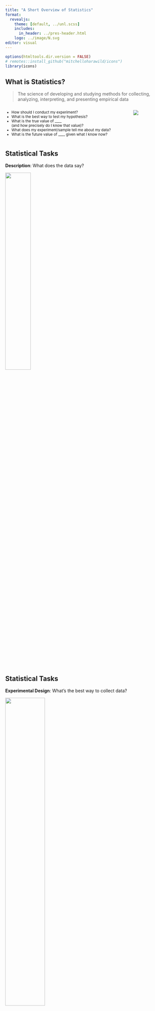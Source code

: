 ```yaml
---
title: "A Short Overview of Statistics"
format: 
  revealjs:
    theme: [default, ../unl.scss]
    includes:
      in_header: ../pres-header.html
    logo: ../image/N.svg
editor: visual
---
```


```r
options(htmltools.dir.version = FALSE)
# remotes::install_github("mitchelloharawild/icons")
library(icons)
```

## What is Statistics?

> The science of developing and studying methods for collecting, analyzing, interpreting, and presenting empirical data

::: {.columns style="font-size:smaller"}
::: {.column width="80%"}
-   How should I conduct my experiment?
-   What is the best way to test my hypothesis?
-   What is the true value of \_\_\_\_\
    (and how precisely do I know that value)?
-   What does my experiment/sample tell me about my data?
-   What is the future value of \_\_\_\_ given what I know now?
:::

::: {.column width="20%"}
![](../image/Ruler-fuzzball.png)
:::
:::

## Statistical Tasks {.center}

**Description**: What does the data say?

![](../image/histogram-sample-stats.png){width="40%" fig-align="center"}

## Statistical Tasks {.center}

**Experimental Design**: What's the best way to collect data?

![](../image/wizard-list.png){width="50%" fig-align="center"}

## Statistical Tasks {.center}

**Inference**: What does the data tell us (about the population)?

![](../image/sample-population.png){width="50%" fig-align="center"}

## Statistical Tasks {.center}

**Prediction**: What will happen next?

![](../image/crystal-ball-fuzzball.png){width="50%" fig-align="center"}

## An Historical Example {.center .middle}

### The Logic of Hypothesis Testing

![](../image/tea-tasting-fuzzballs.png){fig-align="center" width="100%"}

Can someone tell whether tea or milk is added first to a cup?

-   4 cups of tea with milk first `r icon_style(fontawesome("coffee"), fill="#d2b48c")`, 4 cups of tea with tea first `r icon_style(fontawesome("coffee"), fill="#835C3B")`

-   Randomize the order

-   Test the cups and make predictions for all 8 cups

::: {.emph .cerulean}
What is the probability that someone gets all 8 correct?
:::

## A Lady Tasting Tea

-   If the 4 milk-first cups `r icon_style(fontawesome("coffee"), fill="#d2b48c")` are correctly identified, so are the 4 tea-first cups `r icon_style(fontawesome("coffee"), fill="#835C3B")`

-   If we assume the taster is just guessing, we could just as easily flip 4 coins

![](../image/coin_flip.webp){width="50%" fig-align="center"}

## A Lady Tasting Tea

::: {.emph .cerulean}
Statistical evaluation
:::

-   Null hypothesis: Taster is guessing

    -   If our experimental results are likely to occur by random chance, we can't really say whether the taster is guessing or not\
        `r fontawesome("share")` We fail to reject the null hypothesis

    -   If our experimental results are not likely to occur by random chance, we may decide it's more likely that there is another explanation... the taster knows their stuff!

## Try it out! {background-color="#c7c8ca"}

Go to [<https://shiny.srvanderplas.com/APL>]{.emph} and start with the Tea Tasting tab.

-   What effect does the \# simulations have on the results?

-   What effect does the \# test cups have on the results?

    -   [Assuming the number of observed cups is the same as the number of test cups]{style="font-size:smaller;"}
    -   [Assuming the number of observed cups is less than the number of test cups]{style="font-size:smaller;"}

::: aside
Another link to the same applet is [<https://srvanderplas.shinyapps.io/UNL-APL-workshop/>]{.emph}
:::

## Hypothesis Testing Logic {.smaller}

::: columns
::: {.column width="50%"}
1.  Run an experiment and generate an observed value

2.  Simulate a large number of experiments under random chance (the null hypothesis)

3.  Compare the observed value to the results of the simulated experiments

4.  Decide whether the observed value is plausible under random chance, or it is more likely that the results would happen if the null hypothesis is wrong
:::

::: {.column width="50%"}
![](../image/simulation-logic.svg)
:::
:::

## Theory-based Statistics {.smaller}

::: columns
::: {.column width="50%"}
1.  Run an experiment and generate a test statistic (t, z, F, $\chi^2$)

2.  Compare the observed value to the theoretical distribution

3.  Decide whether the observed value is plausible under random chance, or it is more likely that the results would happen if the null hypothesis is wrong
:::

::: {.column width="50%"}
![](../image/theory-logic.svg)
:::
:::

## Try it out {.smaller background-color="#c7c8ca"}

Go to [<https://shiny.srvanderplas.com/APL>]{.emph} and start with the Distributions tab.

-   What changes when you change distribution?

-   How many samples do you need for the simulation histogram to look similar to the theoretical distribution?

-   What effect does setting your observed value to be larger have on the p-value?\
    Note: At this point, we are doing tests examining values greater than the observed value. This will obviously not always hold true.

-   How different is the simulation p-value from the theoretical p-value? Does this change when you increase the number of samples?

## Statistical Test Logic

-   [Goal:]{.emph .cerulean} Are the experiment results are compatible with the null hypothesis?

-   if the region that is "more extreme" than the observed value is very small, then the experimental results are surprising

    -   This suggests the null hypothesis might not be reliable
    -   Reject $H_0$ in favor of the alternative

## Statistical Test Logic

![](../image/p-value-logic.svg)

## Statistical Test Logic

-   the region that is "more extreme" than the observed value is summarized as the p-value -- the area of that region.

    -   p-values lower than $\alpha = 0.05$, a pre-specified cutoff are considered "statistically significant"\
        that is, they should lead to a rejection of the null hypothesis

![](../image/p-value.png){fig-align="center" width="50%"}

## Two Sided Tests

-   If we don't know/care whether $x < a$ or $x > a$, we use a **two-sided test**

![](../image/two-sided-test-slide.png){fig-align="center" width="100%"}

You can experiment with two-sided tests here:

[[https://shiny.srvanderplas.com/APL/](https://shiny.srvanderplas.com/APL)]{.emph} and click on "One Continuous Variable"

## Confidence Intervals

-   Another way to use statistics is to get a range of "plausible" values based on the estimate + variability

-   This is called a **confidence interval**

![](../image/confidence-interval-best-est-uncertanty.svg){width="50%" fig-align="center"}

## Confidence Intervals

-   Every confidence interval has a "level" of $1-\alpha$, just like every hypothesis test has a significance level $\alpha$

-   Confidence intervals with higher levels (e.g. .99 instead of .95) are wider

-   Interval width depends on

    -   sample size
    -   variability
    -   confidence level

-   A CI of (A, B) is read as "We are 95% confident that the true value of \_\_\_\_\_\_\_\_\_ lies between A and B"

# Experimental Design

## One Categorical Variable

-   Statistic: \# Successes (out of \# Trials)

-   Simulation method: Flip coins $(p = 0.5)$, weighted spinners $(p\neq 0.5)$

-   Theoretical distribution: Binomial

[[https://shiny.srvanderplas.com/APL/](https://shiny.srvanderplas.com/APL)]{.emph} and click on "One Categorical Variable"

## One Continuous Variable

-   Statistic: $\displaystyle t = \frac{\overline x - \mu}{s/\sqrt{n}}$ where
    -   [$\overline x$ is the sample mean,]{style="font-size:smaller;"}
    -   [$s$ is the sample standard deviation,]{style="font-size:smaller"}
    -   [$\mu$ is the hypothesized mean, and]{style="font-size:smaller"}
    -   [$n$ is the sample size]{style="font-size:smaller"}
-   Simulation method: none
-   Theoretical distribution: $t$ with $n-1$ degrees of freedom

[[https://shiny.srvanderplas.com/APL/](https://shiny.srvanderplas.com/APL)]{.emph} and click on "One Continuous Variable"

## Two-group Tests

-   Categorical variable: Group 1 or Group 2?

-   Continuous variable: Some measurement

-   Statistic: $\overline x_1 - \overline x_2$

-   Simulation method: shuffle group labels

-   Theoretical distribution: $t$\
    (degrees of freedom are a bit complicated)

[[https://shiny.srvanderplas.com/APL/](https://shiny.srvanderplas.com/APL)]{.emph} and click on "Categorical + Continuous Variables"

## Two-group Tests

![A two-sample experiment randomly divides up a sample of experimental units into two groups and calculates the sample mean for each group.](../image/unpaired-test-1.png)

## Two-group Tests

![A two-sample experiment randomly divides up a sample of experimental units into two groups and calculates the sample mean for each group.](../image/unpaired-test-2.png)

We compare $\overline{X}_A$ and $\overline {X}_B$: $\overline{X}_A - \overline{X}_B$.

The standard deviation of $\overline{X}_A - \overline{X}_B$ requires calculation: Use a two-sample test.

## Repeated Measures

![](../image/repeated-measures-1.png)

## Repeated Measures

![](../image/repeated-measures-2.png)

## Matched Pairs

![](../image/matched-pairs-1.png)

## Matched Pairs

![](../image/matched-pairs-2.png)

## Matched Pairs

![](../image/matched-pairs-3.png)

## Matched Pairs

![](../image/matched-pairs-4.png)

## Analysis of Variance

::: {.emph .cerulean}
Used for multiple groups
:::

Suppose we have a group of schoolchildren separated by grade, and we want to examine the relationship between grade and height.

![](../image/anova-class.png){width="100%"}

## Analysis of Variance

![](../image/anova-class-means.png){width="100%"}

If height is important, students in a [single grade]{.emph .red} should be [more similar]{.emph .cerulean} than students across different grades.

## Analysis of Variance

[Goal:]{.emph .cerulean} determine similarity within groups

-   **within-groups sum-of-squares**\
    Square the deviations from the group mean and add them up

-   **between-groups sum-of-squares**\
    Sum of squared differences of the class average and the overall average for each student

![](../image/anova-class-deviations.png){width="100%"}

## Analysis of Variance {.smaller}

Results from ANOVA are shown in tables like this:

```r
library(dplyr)
library(tibble)

data <- tibble(group = rep(1:3, each = 6), 
       groupavg = rep(c(41, 43, 47), each = 6),
       dev = c(0, 3, -1, 0, -1, -1, -1, -1, 2, -2, 1, 1, 0, 0, 0, 0, -2, 2))

data <- mutate(data, height = groupavg + dev, grade = factor(group))

anova(lm(height ~ grade, data = data))
```

```r
options(knitr.kable.NA = '') 
as_tibble(anova(lm(height ~ grade, data = data))) %>%
  mutate(Factor = c("grade", "Residuals")) %>%
  select(Factor, everything()) %>%
  bind_rows(tibble(Factor = "Total", Df = 17, `Sum Sq` = 144, `Mean Sq` = NA, `F value` = NA, `Pr(>F)` = NA)) %>%
  knitr::kable()
```

The F-value is the statistic, and is compared to an F(df1, df2) distribution - in this case, F(2, 15) to get a p-value.

## Two Continuous Variables

![We want to know if there is a linear association between x and y](../image/linear-trend.svg)

## Two Continuous Variables

![If the slope of the line is nonzero, there is a linear association](../image/linear-regression-1.svg)

## Two Continuous Variables

![We need to test whether that slope is significantly different from 0](../image/linear-regression-diff-lines.svg)

## Two Continuous Variables

-   Continuous variables: $x$ and $y$

-   Statistic: $a$, the sample slope

-   Simulation method: shuffle values of $y$ relative to $x$

-   Theoretical distribution: $t_{n-2}$, where $n$ is the number of observations

